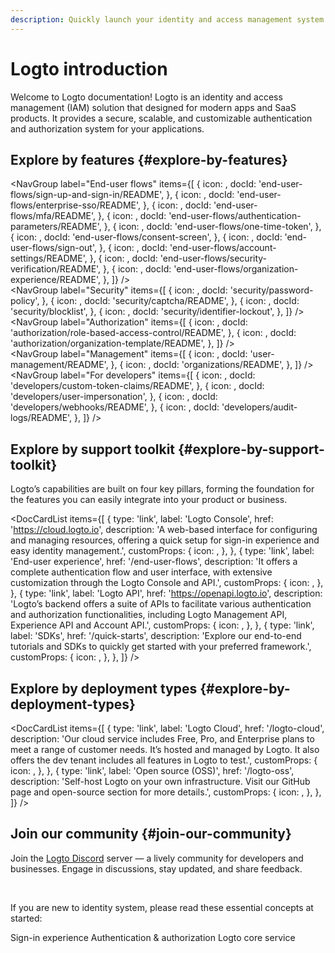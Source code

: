 ```yaml
---
description: Quickly launch your identity and access management system by integrating Logto. Enjoy authentication, authorization, and multi-tenant management all in one.
---
```



# Logto introduction

Welcome to Logto documentation! Logto is an identity and access management (IAM) solution that designed for modern apps and SaaS products. It provides a secure, scalable, and customizable authentication and authorization system for your applications.

## Explore by features \{#explore-by-features}

<NavGroup
  label="End-user flows"
  items={[
    {
      icon: <SignInIcon />,
      docId: 'end-user-flows/sign-up-and-sign-in/README',
    },
    {
      icon: <SsoIcon />,
      docId: 'end-user-flows/enterprise-sso/README',
    },
    {
      icon: <LockIcon />,
      docId: 'end-user-flows/mfa/README',
    },
    {
      icon: <ScreenIcon />,
      docId: 'end-user-flows/authentication-parameters/README',
    },
    {
      icon: <LinkIcon />,
      docId: 'end-user-flows/one-time-token',
    },
    {
      icon: <SecurityIcon />,
      docId: 'end-user-flows/consent-screen',
    },
    {
      icon: <SignOutIcon />,
      docId: 'end-user-flows/sign-out',
    },
    {
      icon: <GearIcon />,
      docId: 'end-user-flows/account-settings/README',
    },
    {
      icon: <SecurityIcon />,
      docId: 'end-user-flows/security-verification/README',
    },
    {
      icon: <OrganizationIcon />,
      docId: 'end-user-flows/organization-experience/README',
    },
  ]}
/>
<br />
<NavGroup
  label="Security"
  items={[
    {
      icon: <KeyIcon />,
      docId: 'security/password-policy',
    },
    {
      icon: <CheckboxIcon />,
      docId: 'security/captcha/README',
    },
    {
      icon: <BlockUserIcon />,
      docId: 'security/blocklist',
    },
    {
      icon: <LockoutIcon />,
      docId: 'security/identifier-lockout',
    },
  ]}
/>
<br />
<NavGroup
  label="Authorization"
  items={[
    {
      icon: <AuthorizationIcon />,
      docId: 'authorization/role-based-access-control/README',
    },
    {
      icon: <AuthorizationIcon />,
      docId: 'authorization/organization-template/README',
    },
  ]}
/>
<br />
<NavGroup
  label="Management"
  items={[
    {
      icon: <UserManagementIcon />,
      docId: 'user-management/README',
    },
    {
      icon: <OrganizationIcon />,
      docId: 'organizations/README',
    },
  ]}
/>
<br />
<NavGroup
  label="For developers"
  items={[
    {
      icon: <GearPlusIcon />,
      docId: 'developers/custom-token-claims/README',
    },
    {
      icon: <ImpersonationIcon />,
      docId: 'developers/user-impersonation',
    },
    {
      icon: <WebhookIcon />,
      docId: 'developers/webhooks/README',
    },
    {
      icon: <AuditLogIcon />,
      docId: 'developers/audit-logs/README',
    },
  ]}
/>

## Explore by support toolkit \{#explore-by-support-toolkit}

Logto’s capabilities are built on four key pillars, forming the foundation for the features you can easily integrate into your product or business.

<DocCardList
  items={[
    {
      type: 'link',
      label: 'Logto Console',
      href: 'https://cloud.logto.io',
      description:
        'A web-based interface for configuring and managing resources, offering a quick setup for sign-in experience and easy identity management.',
      customProps: {
        icon: <LogtoConsoleIcon />,
      },
    },
    {
      type: 'link',
      label: 'End-user experience',
      href: '/end-user-flows',
      description:
        'It offers a complete authentication flow and user interface, with extensive customization through the Logto Console and API.',
      customProps: {
        icon: <ExperienceIcon />,
      },
    },
    {
      type: 'link',
      label: 'Logto API',
      href: 'https://openapi.logto.io',
      description:
        'Logto’s backend offers a suite of APIs to facilitate various authentication and authorization functionalities, including Logto Management API, Experience API and Account API.',
      customProps: {
        icon: <LogtoApiIcon />,
      },
    },
    {
      type: 'link',
      label: 'SDKs',
      href: '/quick-starts',
      description:
        'Explore our end-to-end tutorials and SDKs to quickly get started with your preferred framework.',
      customProps: {
        icon: <SdkIcon />,
      },
    },
  ]}
/>

## Explore by deployment types \{#explore-by-deployment-types}

<DocCardList
  items={[
    {
      type: 'link',
      label: 'Logto Cloud',
      href: '/logto-cloud',
      description:
        'Our cloud service includes Free, Pro, and Enterprise plans to meet a range of customer needs. It’s hosted and managed by Logto. It also offers the dev tenant includes all features in Logto to test.',
      customProps: {
        icon: <CloudIcon />,
      },
    },
    {
      type: 'link',
      label: 'Open source (OSS)',
      href: '/logto-oss',
      description:
        'Self-host Logto on your own infrastructure. Visit our GitHub page and open-source section for more details.',
      customProps: {
        icon: <OpenSourceIcon />,
      },
    },
  ]}
/>

## Join our community \{#join-our-community}

Join the [Logto Discord](https://discord.com/invite/UEPaF3j5e6) server — a lively community for developers and businesses. Engage in discussions, stay updated, and share feedback.

<br />

If you are new to identity system, please read these essential concepts at started:

<Url href="/concepts/sign-in-experience">Sign-in experience</Url>
<Url href="/concepts/authn-vs-authz">Authentication & authorization</Url>
<Url href="/concepts/core-service">Logto core service</Url>
